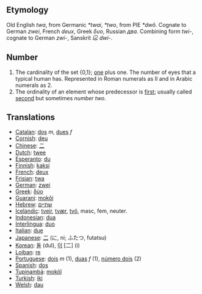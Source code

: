 == Etymology ==
Old English ''twa'', from Germanic ''*twai'', ''*two'', from PIE ''*dwô''. Cognate to German ''zwei'', French ''deux'', Greek ''δυο'', Russian ''два''. Combining form ''twi-'', cognate to German ''zwi-'', Sanskrit ''દ્વિ'' ''dwi-''.

== Number ==
# The cardinality of the set {0,1}; [[one]] plus one. The number of eyes that a typical human has. Represented in Roman numerals as II and in Arabic numerals as 2. 
# The ordinality of an element whose predecessor is [[first]]; usually called [[second]] but sometimes ''number two''.

== Translations ==
*[[Catalan]]: [[dos]] ''m'', [[dues]] ''f''
*[[Cornish]]: [[deu]]
*[[Chinese]]: [[二]]
*[[Dutch]]: [[twee]]
*[[Esperanto]]: [[du]]
*[[Finnish]]: [[kaksi]]
*[[French]]: [[deux]]
*[[Frisian]]: [[twa]]
*[[German]]: [[zwei]]
*[[Greek]]: [[δύο]]
*[[Guarani]]: [[mokõi]]
*[[Hebrew]]: [[שתיים]]
*[[Icelandic]]: [[tveir]], [[tvær]], [[tvö]], masc, fem, neuter.
*[[Indonesian]]: [[dua]]
*[[Interlingua]]: [[duo]]
*[[Italian]]: [[due]]
*[[Japanese]]: [[二]] (に, ni; ふたつ, futatsu)
*[[Korean]]: [[둘]] (dul), [[이]] [二] (i)
*[[Lojban]]: [[re]]
*[[Portuguese]]: [[dois]] ''m'' (1), [[duas]] ''f'' (1), [[número dois]] (2)
*[[Spanish]]: [[dos]]
*[[Tupinambá]]: [[mokõî]]
*[[Turkish]]: [[iki]]
*[[Welsh]]: [[dau]]